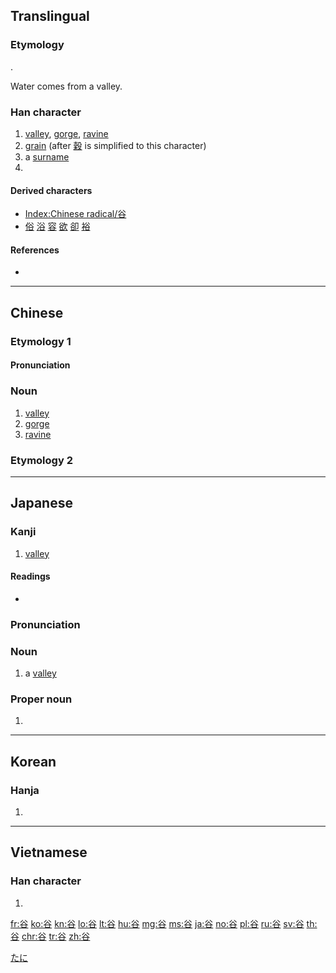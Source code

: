 {{character info/new}}
{{also|穀}}
==Translingual==
{{stroke order|type=animate}}

===Etymology===
{{Han etyl}}
{{Han compound|水|口|t1=water|t2=[[mouth]]|ls=ic}}.

Water comes from a valley.

===Han character===
{{Han char|rn=150|rad=谷|as=00|sn=7|four=80608|canj=COR}}

# [[valley]], [[gorge]], [[ravine]]
# [[grain]] (after [[穀]] is simplified to this character)
# a [[surname]]
# {{mul-kangxi radical-def}}

====Derived characters====
* [[Index:Chinese radical/谷]]
* [[俗]] [[浴]] [[容]] [[欲]] [[卻]] [[裕]]

====References====
* {{Han ref|kx=1189.010|dkj=36182|dj=1652.190|hdz=63902.010|uh=8C37|ud=35895|bh=A8A6|bd=43174}}

----

==Chinese==
===Etymology 1===
{{zh-forms}}
====Pronunciation====
{{zh-pron
|m=gǔ,lù,yù
|c=guk1,juk6
|mn=kok
|w=
|mc=y
|oc=y
|ma=
|cat=n
}}

===Noun===
{{zh-noun}}

# [[valley]]
# [[gorge]]
# [[ravine]]

===Etymology 2===
{{zh-see|穀}}

----

==Japanese==

===Kanji===
{{ja-kanji|grade=2|rs=谷00}}

# [[valley]]

====Readings====
* {{ja-readings|goon=[[こく]] (koku)|kanon=[[こく]] (koku)|on=[[よく]] (yoku)|kun=[[たに]] (tani), [[きわまる]] (kiwamaru)|nanori=[[ひろ]] (hiro), [[や]] (ya)}}

===Pronunciation===
{{ja-kanjitab|たに|yomi=k}}
{{wikipedia|lang=ja}}
{{wikipedia|lang=ja|谷 (曖昧さ回避)}}
{{ja-pron|acc=2|y=k|たに}}

===Noun===
{{ja-noun|たに}}

# a [[valley]] {{gloss|elongated depression between hills or mountains}}

[[Category:ja:Landforms|たに]]

===Proper noun===
{{ja-pos|たに|proper}}

# {{surname|lang=ja|sort=たに}}

----

==Korean==

===Hanja===
{{ko-hanja|hangeul=[[곡]], [[욕]]|eumhun=|rv=gok, yok|mr=kok, yok|y=kok, yok}}

# {{defn|lang=ko|sort=谷00}}

----

==Vietnamese==

===Han character===
{{vi-hantu|[[cốc]], [[góc]], [[hốc]], [[tân]]|rs=谷00}}

# {{defn|lang=vi|sort=谷00}}

[[Category:CJKV radicals| ]]

[[fr:谷]]
[[ko:谷]]
[[kn:谷]]
[[lo:谷]]
[[lt:谷]]
[[hu:谷]]
[[mg:谷]]
[[ms:谷]]
[[ja:谷]]
[[no:谷]]
[[pl:谷]]
[[ru:谷]]
[[sv:谷]]
[[th:谷]]
[[chr:谷]]
[[tr:谷]]
[[zh:谷]]